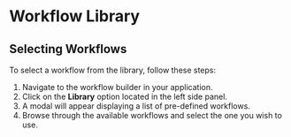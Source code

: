 # Workflow Library

## Selecting Workflows

To select a workflow from the library, follow these steps:

1. Navigate to the workflow builder in your application.
2. Click on the **Library** option located in the left side panel.
3. A modal will appear displaying a list of pre-defined workflows.
4. Browse through the available workflows and select the one you wish to use.



